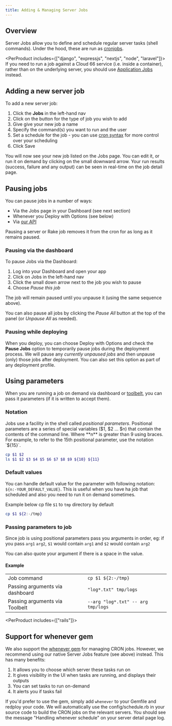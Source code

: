 ```yaml
---
title: Adding & Managing Server Jobs
---
```


## Overview

Server Jobs allow you to define and schedule regular server tasks (shell commands). Under the hood, these are run as [cronjobs](/:product/:version?/servers/understanding-cron-syntax).

<PerProduct includes={["django", "expressjs", "nextjs", "node", "laravel"]}>
If you need to run a job against a Cloud 66 service (i.e. inside a container), rather than on the underlying server, you should use [Application Jobs](/:product/:version?/servers/docker-tasks) instead.
</PerProduct>

## Adding a new server job

To add a new server job: 

1. Click the **Jobs** in the left-hand nav
2. Click on the button for the type of job you wish to add
3. Give give your new job a name
4. Specify the command(s) you want to run and the user
5. Set a schedule for the job - you can use [cron syntax](/:product/:version?/servers/understanding-cron-syntax) for more control over your scheduling
6. Click Save

You will now see your new job listed on the Jobs page.  You can edit it, or run it on demand by clicking on the small downward arrow. Your run results (success, failure and any output) can be seen in real-time on the job detail page.

## Pausing jobs

You can pause jobs in a number of ways:

- Via the Jobs page in your Dashboard (see next section)
- Whenever you Deploy with Options (see below)
- Via [our API](https://developers.cloud66.com/#jobs)

Pausing a server or Rake job removes it from the cron for as long as it remains paused.

### Pausing via the dashboard

To pause Jobs via the Dashboard:

1. Log into your Dashboard and open your app
2. Click on Jobs in the left-hand nav
3. Click the small down arrow next to the job you wish to pause
4. Choose *Pause this job*

The job will remain paused until you unpause it (using the same sequence above). 

You can also pause all jobs by clicking the *Pause All* button at the top of the panel (or *Unpause All* as needed).

### Pausing while deploying

When you deploy, you can choose Deploy with Options and check the **Pause Jobs** option to temporarily pause jobs during the deployment process. We will pause any *currently unpaused jobs* and then unpause (only) those jobs after deployment. You can also set this option as part of any deployment profile.

## Using parameters

When you are running a job on demand via dashboard or [toolbelt](/:product/:version?/toolbelt/toolbelt#jobs-run), you can pass it parameters (if it is written to accept them).

### Notation

Jobs use a facility in the shell called *positional parameters*. Positional parameters are a series of special variables ($1, $2 ... $n) that contain the contents of the command line. Where **n** is greater than 9 using braces. For example, to refer to the 15th positional parameter, use the notation `${15}`.

```bash
cp $1 $2
ls $1 $2 $3 $4 $5 $6 $7 $8 $9 ${10} ${11}

```

### Default values

You can handle default value for the parameter with following notation: `${n:-YOUR_DEFAULT_VALUE}`. This is useful when you have ha job that scheduled and also you need to run it on demand sometimes.

Example below cp file `$1` to `tmp` directory by default

```bash
cp $1 ${2:-/tmp}
```

### Passing parameters to job

Since job is using positional parameters pass you arguments in order, eg: if you pass `arg1` `arg2`, `$1` would contain `arg1` and `$2` would contain `arg2`

You can also quote your argument if there is a space in the value.

#### Example

|||
|--- |--- |
|Job command|`cp $1 ${2:-/tmp}`|
|Passing arguments via dashboard|`"log*.txt" tmp/logs`|
|Passing arguments via Toolbelt|`--arg "log*.txt" -- arg tmp/logs`|

<PerProduct includes={["rails"]}>

## Support for whenever gem

We also support the [whenever gem](https://github.com/javan/whenever) for managing CRON jobs. However, we recommend using our native Server Jobs feature (see above) instead. This has many benefits:

1. It allows you to choose which server these tasks run on 
2. It gives visibility in the UI when tasks are running, and displays their outputs
3. You can set tasks to run on-demand
4. It alerts you if tasks fail

If you'd prefer to use the gem, simply add `whenever` to your Gemfile and redploy your code. We will automatically use the config/schedule.rb in your source code to build the CRON jobs on the relevant servers. You should see the message "Handling whenever schedule" on your server detail page log.

</PerProduct>